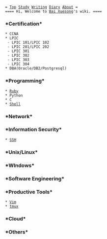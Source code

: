  = [[index|Top]] [[Study]] [[Writing]] [[Diary]] [[Bai Xuesong|About]] =
 ==== Hi, Welcome to [[Bai Xuesong]]'s wiki. ====

=== *Certification* ===
 * CCNA
 * LPIC
  - LPIC 101/LPIC 102
  - LPIC 201/LPIC 202
  - LPIC 301
  - LPIC 302
  - LPIC 303
  - LPIC 304
 * DBA(Oracle/DB2/Postgresql)
=== *Programming* ===
 * [[Ruby]]
 * Python
 * C
 * [[Shell]]
=== *Network* ===
=== *Information Security* ===
 * [[SSH]]
=== *Unix/Linux* ===
=== *WIndows* ===
=== *Software Engineering* ===
=== *Productive Tools* ===
 * [[Vim]]
 * [[tmux]]
=== *Cloud* ===
=== *Others* ===
